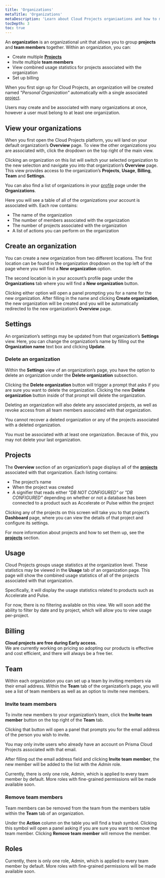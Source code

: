 ```yaml
---
title: 'Organizations'
metaTitle: 'Organizations'
metaDescription: 'Learn about Cloud Projects organiaations and how to manage them via the Cloud Projects platform.'
tocDepth: 3
toc: true
---
```


<TopBlock>

An **organization** is an organizational unit that allows you to group **projects** and **team members** together. Within an organization, you can:

- Create multiple **[Projects](/data-platform/cloud-projects/platform/projects)**
- Invite multiple **team members**
- View combined usage statistics for projects associated with the organization
- Set up billing

When you first sign up for Cloud Projects, an organization will be created named _"Personal Organization"_ automatically with a single associated [project](/data-platform/cloud-projects/platform/projects).

Users may create and be associated with many organizations at once, however a user must belong to at least one organization.

</TopBlock>

## View your organizations

When you first open the Cloud Projects platform, you will land on your default organization’s **Overview** page. To view the other organizations you are associated with, click the dropdown on the top right of the main view.

Clicking an organization on this list will switch your selected organization to the new selection and navigate you into that organization’s **Overview** page. This view provides access to the organization’s **Projects**, **Usage**, **Billing**, **Team** and **Settings**.

You can also find a list of organizations in your [profile](/data-platform/cloud-projects/platform/account#profile) page under the **Organizations**.

Here you will see a table of all of the organizations your account is associated with. Each row contains:

- The name of the organization
- The number of members associated with the organization
- The number of projects associated with the organization
- A list of actions you can perform on the organization

## Create an organization

You can create a new organization from two different locations. The first location can be found in the organization dropdown on the top left of the page where you will find a **New organization** option.

The second location is in your account’s profile page under the **Organizations** tab where you will find a **New organization** button.

Clicking either option will open a panel prompting you for a name for the new organization. After filling in the name and clicking **Create organization**, the new organization will be created and you will be automatically redirected to the new organization’s **Overview** page.

## Settings

An organization’s settings may be updated from that organization’s **Settings** view. Here, you can change the organization’s name by filling out the **Organization name** text box and clicking **Update**.

### Delete an organization

Within the **Settings** view of an organization’s page, you have the option to delete an organization under the **Delete organization** subsection.

Clicking the **Delete organization** button will trigger a prompt that asks if you are sure you want to delete the organization. Clicking the new **Delete organization** button inside of that prompt will delete the organization.

Deleting an organization will also delete any associated projects, as well as revoke access from all team members associated with that organization.

<Admonition type="warning">

You cannot recover a deleted organization or any of the projects associated with a deleted organization.

</Admonition>

<Admonition type="info">

You must be associated with at least one organization. Because of this, you may not delete your last organization.

</Admonition>

## Projects

The **Overview** section of an organization’s page displays all of the **[projects](/data-platform/cloud-projects/platform/projects)** associated with that organization. Each listing contains:

- The project’s name
- When the project was created
- A signifier that reads either _"DB NOT CONFIGURED"_ or _"DB CONFIGURED"_ depending on whether or not a database has been connected to a product such as Accelerate or Pulse within the project

Clicking any of the projects on this screen will take you to that project’s **Dashboard** page, where you can view the details of that project and configure its settings.

<Admonition type="info">

For more information about projects and how to set them up, see the **[projects](/data-platform/cloud-projects/platform/projects)** section.

</Admonition>

## Usage

Cloud Projects groups usage statistics at the organization level. These statistics may be viewed in the **Usage** tab of an organization page. This page will show the combined usage statistics of all of the projects associated with that organization.

Specifically, it will display the usage statistics related to products such as Accelerate and Pulse.

<Admonition type="info">

For now, there is no filtering available on this view. We will soon add the ability to filter by date and by project, which will allow you to view usage per-project.

</Admonition>

## Billing

<Admonition type="info">

**Cloud projects are free during Early access.**<br/>
We are currently working on pricing so adopting our products is effective and cost efficient, and there will always be a free tier.

</Admonition>

## Team

Within each organization you can set up a team by inviting members via their email address. Within the **Team** tab of the organization’s page, you will see a list of team members as well as an option to invite new members.

### Invite team members

To invite new members to your organization’s team, click the **Invite team member** button on the top right of the **Team** tab.

Clicking that button will open a panel that prompts you for the email address of the person you wish to invite.

<Admonition type="info">
  You may only invite users who already have an account on Prisma Cloud Projects
  associated with that email.
</Admonition>

After filling out the email address field and clicking **Invite team member**, the new member will be added to the list with the _Admin_ role.

<Admonition type="info">

Currently, there is only one role, Admin, which is applied to every team member by default. More roles with fine-grained permissions will be made available soon.

</Admonition>

### Remove team members

Team members can be removed from the team from the members table within the **Team** tab of an organization.

Under the **Action** column on the table you will find a trash symbol. Clicking this symbol will open a panel asking if you are sure you want to remove the team member. Clicking **Remove team member** will remove the member.

## Roles

<Admonition type="info">

Currently, there is only one role, Admin, which is applied to every team member by default. More roles with fine-grained permissions will be made available soon.

</Admonition>
